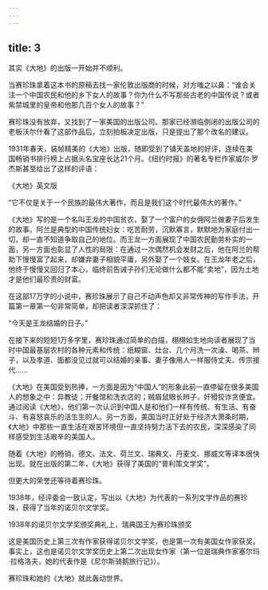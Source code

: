 ```yaml
---
---
---
```

title: 3
---



其实《大地》的出版一开始并不顺利。

当赛珍珠拿着这本书的原稿去找一家伦敦出版商的时候，对方嗤之以鼻：“谁会关注一个中国农民和他的乡下女人的故事？你为什么不写那些古老的中国传说？或者紫禁城里的皇帝和他那几百个女人的故事？”

赛珍珠没有放弃，又找到了一家美国的出版公司。那家已经濒临倒闭的出版公司的老板沃尔什看了这部作品后，立刻拍板决定出版，只是提出了那个改名的建议。

1931年春天，装帧精美的《大地》出版，随即受到了铺天盖地的好评，连续在美国畅销书排行榜上占据头名宝座长达21个月。《纽约时报》的著名专栏作家威尔·罗杰斯甚至给出了这样的评语：

《大地》英文版



“它不仅是关于一个民族的最伟大著作，而且是我们这个时代最伟大的著作。”

《大地》写的是一个名叫王龙的中国贫农，娶了一个富户的女佣阿兰做妻子后发生的故事。阿兰是典型的中国传统妇女：吃苦耐劳，沉默寡言，默默地为家庭付出一切，却一直不知道争取自己的地位。而王龙一方面展现了中国农民勤劳朴实的一面，另一方面也彰显了人性的局限：在通过一次偶然机会发财之后，他在阿兰的帮助下慢慢富了起来，却嫌弃妻子相貌平庸，另外娶了一个妓女。在王龙年老之后，他终于慢慢又回归了本心，临终前告诫子孙们无论做什么都不能“卖地”，因为土地才是他们最珍贵的财富。

在这部17万字的小说中，赛珍珠展示了自己不动声色却又非常传神的写作手法，开篇第一章第一句非常简单，却把读者深深抓住了：

“今天是王龙结婚的日子。”

在接下来的短短1万多字里，赛珍珠通过简单的白描，栩栩如生地向读者展现了当时中国最基层农村的各种元素和传统：纸糊窗、灶台、几个月洗一次澡、喝茶、辫子，以及孝道、面都没见过就可以结婚的亲事、妻子像用人一样服侍丈夫、传宗接代……

《大地》在美国受到热捧，一方面是因为“中国人”的形象此前一直停留在很多美国人的想象之中：异教徒；开餐馆和洗衣店的；贼眉鼠眼长辫子，奸猾狡诈贪便宜。通过阅读《大地》，他们第一次认识到中国人是和他们一样有传统、有生活、有奋斗、有喜怒哀乐的活生生的人。另一方面，美国当时正好处于经济大萧条时期，《大地》中那些一直生活在艰苦环境但一直坚持努力活下去的农民，深深感染了同样感受到生活艰辛的美国人。

随着《大地》的畅销，德文、法文、荷兰文、瑞典文、丹麦文、挪威文等译本很快出现。就在出版的第二年，《大地》获得了美国的“普利策文学奖”。

但更大的荣誉还等待着赛珍珠。

1938年，经评委会一致认定，写出以《大地》为代表的一系列文学作品的赛珍珠，获得了当年的诺贝尔文学奖。

1938年的诺贝尔文学奖颁奖典礼上，瑞典国王为赛珍珠颁奖



这是美国历史上第三次有作家获得诺贝尔文学奖，也是第一次有美国女作家获奖。事实上，这也是诺贝尔文学奖历史上第二次出现女作家（第一位是瑞典作家塞尔玛·拉格洛夫，她的代表作是《尼尔斯骑鹅旅行记》）。

赛珍珠和她的《大地》就此轰动世界。